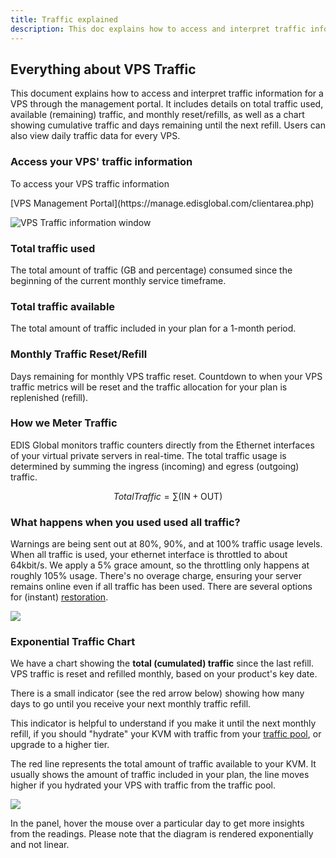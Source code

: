```yaml
---
title: Traffic explained
description: This doc explains how to access and interpret traffic information for a VPS through the management portal.
---
```


## Everything about VPS Traffic

This document explains how to access and interpret traffic information for a VPS through the management portal. It includes details on total traffic used, available (remaining) traffic, and monthly reset/refills, as well as a chart showing cumulative traffic and days remaining until the next refill. Users can also view daily traffic data for every VPS.

### Access your VPS' traffic information

To access your VPS traffic information

<Steps>
  <Step title='Log in to your'>
    [VPS Management Portal](https://manage.edisglobal.com/clientarea.php)
  </Step>
  <Step title='Pick any VPS from the Services tab' />
</Steps>

![VPS Traffic information window](/assets/cNp-aoYzm2d52KmDABp4u_traffic-info-edis-global.png)

### Total traffic used

The total amount of traffic (GB and percentage) consumed since the beginning of the current monthly service timeframe.

### Total traffic available

The total amount of traffic included in your plan for a 1-month period.

### Monthly Traffic Reset/Refill&#x20;

Days remaining for monthly VPS traffic reset. Countdown to when your VPS traffic metrics will be reset and the traffic allocation for your plan is replenished (refill).

### How we Meter Traffic&#x20;

EDIS Global monitors traffic counters directly from the Ethernet interfaces of your virtual private servers in real-time. The total traffic usage is determined by summing the ingress (incoming) and egress (outgoing) traffic.

$$Total Traffic = \sum (\text{IN} + \text{OUT})$$

### What happens when you used used all traffic?

Warnings are being sent out at 80%, 90%, and at 100% traffic usage levels.&#x20;
When all traffic is used, your ethernet interface is throttled to about 64kbit/s.&#x20;
We apply a 5% grace amount, so the throttling only happens at roughly 105% usage.
There's no overage charge, ensuring your server remains online even if all traffic has been used. There are several options for (instant) [restoration](https://docs.edisglobal.com/traffic-pool-global-and-premium-traffic-zone).

![](/assets/-n9f9xXjqDwmY3XgFkQUn_daily-traffic-432a39609a.png)

###

### Exponential Traffic Chart

We have a chart showing the **total (cumulated) traffic** since the last refill. VPS traffic is reset and refilled monthly, based on your product's key date.

There is a small indicator (see the red arrow below) showing how many days to go until you receive your next monthly traffic refill.&#x20;

This indicator is helpful to understand if you make it until the next monthly refill, if you should "hydrate" your KVM with traffic from your <a href="https://docs.edisglobal.com/traffic-pool-global-and-premium-traffic-zone" target="_blank">traffic pool</a>, or upgrade to a higher tier.

The red line represents the total amount of traffic available to your KVM. It usually shows the amount of traffic included in your plan, the line moves higher if you hydrated your VPS with traffic from the traffic pool.&#x20;

![](/assets/lHUScqmop6d5_TFXKZlHt_cumulative-traffic-bc46ac6118.png)

<Note>
  In the panel, hover the mouse over a particular day to get more insights from
  the readings. Please note that the diagram is rendered exponentially and not
  linear.
</Note>
